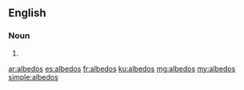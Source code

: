 ==English==

===Noun===
{{head|en|noun plural form}}

# {{plural of|albedo|lang=en}}

[[ar:albedos]]
[[es:albedos]]
[[fr:albedos]]
[[ku:albedos]]
[[mg:albedos]]
[[my:albedos]]
[[simple:albedos]]